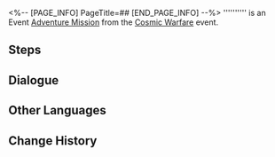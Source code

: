 <%-- [PAGE_INFO]
PageTitle=##
[END_PAGE_INFO] --%>
{{Stub|Dialogue.}}
{{Mission Infobox
|id            = 8000104
|title         = 
|image         = <!--Mission .png-->
|type          = Adventure
|event_name    = Cosmic Warfare
|chapter       = 
|requirements  = [[Adventure Mission]] ''[[Cosmic Warfare]]'' completed
|summary       = <!--official mission summary from Fate's Atlas-->
|characters    = Strange Monitor; Trailblazer
|startLocation = [[Herta Space Station]] - [[Herta's Office]]
|world         = Herta Space Station
|area          = Herta's Office
|prev          = Cosmic Warfare
|next          = 
|rewards       = 
}}
'''''''''' is an Event [[Adventure Mission]] from the [[Cosmic Warfare]] event.

==Steps==


<!--
==Gameplay Notes==

--><!--
==Trial Character==

-->
==Dialogue==
{{Stub Dialogue}}

{{Dialogue End}}

==Other Languages==
{{Other Languages
|en   = 
|zhs  = 
|zht  = 
|ja   = 
|ko   = 
|es   = 
|fr   = 
|ru   = 
|th   = 
|vi   = 
|de   = 
|id   = 
|pt   = 
}}

==Change History==
{{Change History|1.0}}

